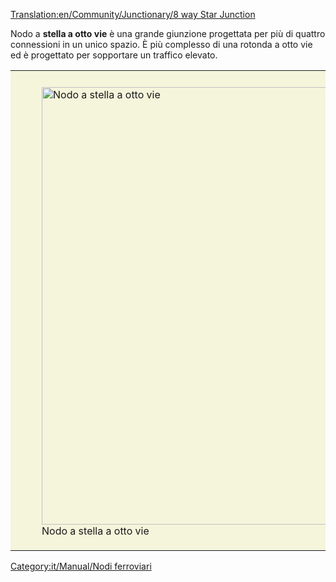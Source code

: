 [[Translation:en/Community/Junctionary/8 way Star Junction]]

{{it/Community/Nodo/Nodi ferroviari}}
{{it/Community/Nodo/Requisiti nodo|<!--1-->Medio
|<!-- 2 -->3
|<!-- 3 -->1
|<!-- 4 -->2
|<!-- 5 -->2
|<!-- 6 -->1
|<!-- 7 -->1
|<!-- 8 -->0
|<!-- 9 -->0
|<!-- 10 -->0
|<!-- 11 -->0
|<!-- 12 -->0
|<!-- 13 -->
|<!-- 14 -->Un treno guasto su una rampa di accesso o di uscita blocca molte linee.
|<!-- 15 -->
'''Pro'''
* Può gestire un numero enorme di treni alla volta.
* Gli ingorghi sono improbabili.
* Molto più semplice di più giunzioni a quattro vie consecutive.

'''Contro:'''
* I treni devono rallentare per salire pendii.
* La sua realizzazione richiede una quantità enorme di spazio.
* Molto complesso e costoso da costruire.
* I treni devono [https://www.wikipedia.org/wiki/Wikipedia:Michigan left girare a destra per andare a sinistra].
* I treni devono rallentare per curve strette.
<!-- 

Legenda numeri: 1 Costo; 2 Difficoltà di costruzione; 3 Tunnel; 4 Ponti; 5 Curve; 6 Dislivelli; 
7 Bivi; 8 Percorso diretto; 9 Percorsi naturali; 10 Stallo; 11 Rotatoria; 12 Segnale; 13 lasciare vuoto; 14 Guasti ; 15 Lista;

Per spiegazioni dettagliate sulla compilazione clicca sul titolo del template.
 -->
}}
Nodo a  '''stella a otto vie''' è una grande giunzione progettata per più di quattro connessioni in un unico spazio. È più complesso di una rotonda a otto vie ed è progettato per sopportare un traffico elevato.

{|style="border: 0px; margin: 5px auto 25px auto;"
|style="padding: 10px 10px 5px; 10px; background-color: #F5F5DC;"|[[File:en/Community/Junctionary/8 Way Star.png|thumb|center|700px|Nodo a stella a otto vie]]
|}

[[Category:it/Manual/Nodi ferroviari]]